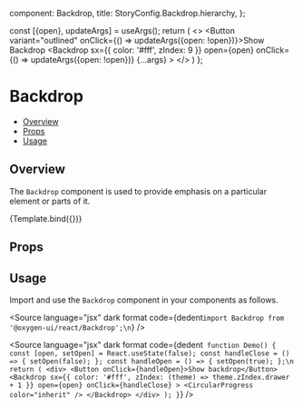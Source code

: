 
  component: Backdrop,
  title: StoryConfig.Backdrop.hierarchy,
};

<Meta title={meta.title} component={meta.component} />

  const [{open}, updateArgs] = useArgs();
  return (
    <>
      <Button variant="outlined" onClick={() => updateArgs({open: !open})}>Show Backdrop</Button>
      <Backdrop
        sx={{ color: '#fff', zIndex: 9 }}
        open={open}
        onClick={() => updateArgs({open: !open})}
        {...args}
      >
      </Backdrop>
    </>
  )
};

# Backdrop

- [Overview](#overview)
- [Props](#props)
- [Usage](#usage)

## Overview

The `Backdrop` component is used to provide emphasis on a particular element or parts of it.

<Canvas>
  <Story
    name="Overview"
    args={{ open: false }}
  >
    {Template.bind({})}
  </Story>
</Canvas>

## Props

<ArgsTable story="Overview" />

## Usage

Import and use the `Backdrop` component in your components as follows.

<Source
  language="jsx"
  dark
  format
  code={dedent`import Backdrop from '@oxygen-ui/react/Backdrop';\n`}
/>

<Source
  language="jsx"
  dark
  format
  code={dedent`
function Demo() {
  const [open, setOpen] = React.useState(false);
  const handleClose = () => {
    setOpen(false);
  };
  const handleOpen = () => {
    setOpen(true);
  };\n
  return (
    <div>
      <Button onClick={handleOpen}>Show backdrop</Button>
      <Backdrop
        sx={{ color: '#fff', zIndex: (theme) => theme.zIndex.drawer + 1 }}
        open={open}
        onClick={handleClose}
      >
        <CircularProgress color="inherit" />
      </Backdrop>
    </div>
  );
}`}
/>

